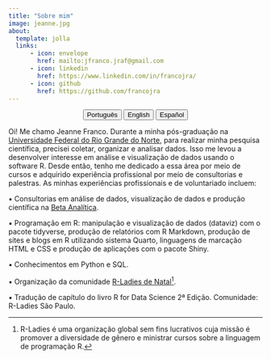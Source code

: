 ---
title: "Sobre mim"
image: jeanne.jpg
about:
  template: jolla
  links:
      - icon: envelope
        href: mailto:jfranco.jraf@gmail.com
      - icon: linkedin
        href: https://www.linkedin.com/in/francojra/
      - icon: github
        href: https://github.com/francojra
---

<center>

::: {.btn-group role="group" aria-label="About"}
<a href="about-pt.html"> <button type="button" class="btn btn-primary me-md-2 btn-sm">Português</button></a> <a href="about-en.html"> <button type="button" class="btn btn-primary me-md-2 btn-sm">English</button></a> <a href="about-es.html"><button type="button" class="btn btn-primary me-md-2 btn-sm">Español</button></a>
:::

</center>

Oi! Me chamo Jeanne Franco. Durante a minha pós-graduação na [Universidade Federal do Rio Grande do Norte](https://www.ufrn.br/), para realizar minha pesquisa científica, precisei coletar, organizar e analisar dados. Isso me levou a desenvolver interesse em análise e visualização de dados usando o software R. Desde então, tenho me dedicado a essa área por meio de cursos e adquirido experiência profissional por meio de consultorias e palestras. As minhas experiências profissionais e de voluntariado incluem:

▪ Consultorias em análise de dados, visualização de dados e produção científica na [Beta Analítica](https://betaanalitica.com.br/).

▪ Programação em R: manipulação e visualização de dados (dataviz) com o pacote tidyverse, produção de relatórios com R Markdown, produção de sites e blogs em R utilizando sistema Quarto, linguagens de marcação HTML e CSS e produção de aplicações com o pacote Shiny.

▪ Conhecimentos em Python e SQL.

▪ Organização da comunidade [R-Ladies de Natal](https://rladies.org/)[^1].

▪ Tradução de capítulo do livro R for Data Science 2ª Edição. Comunidade: R-Ladies São Paulo.

[^1]: R-Ladies é uma organização global sem fins lucrativos cuja missão é promover a diversidade de gênero e ministrar cursos sobre a linguagem de programação R.
